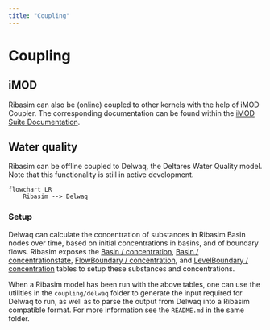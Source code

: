```yaml
---
title: "Coupling"
---
```


# Coupling

## iMOD

Ribasim can also be (online) coupled to other kernels with the help of iMOD Coupler. The corresponding documentation can be found within the [iMOD Suite Documentation](https://deltares.github.io/iMOD-Documentation/coupler.html).

## Water quality

Ribasim can be offline coupled to Delwaq, the Deltares Water Quality model. Note that this functionality is still in active development.

```mermaid
flowchart LR
    Ribasim --> Delwaq
```

### Setup

Delwaq can calculate the concentration of substances in Ribasim Basin nodes over time, based on initial concentrations in basins, and of boundary flows. Ribasim exposes the [Basin / concentration](usage.qmd#sec-basin-conc), [Basin / concentrationstate](usage.qmd#sec-basin-conc-state), [FlowBoundary / concentration](usage.qmd#sec-flow-boundary-conc), and [LevelBoundary / concentration](usage.qmd#sec-level-boundary-conc) tables to setup these substances and concentrations.

When a Ribasim model has been run with the above tables, one can use the utilities in the `coupling/delwaq` folder to generate the input required for Delwaq to run, as well as to parse the output from Delwaq into a Ribasim compatible format. For more information see the `README.md` in the same folder.
